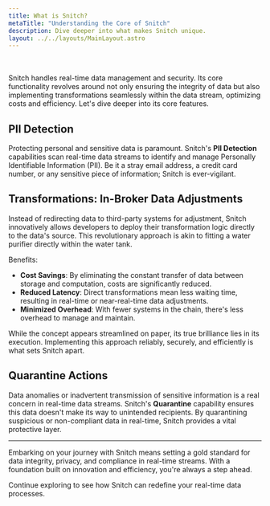 ```yaml
---
title: What is Snitch?
metaTitle: "Understanding the Core of Snitch"
description: Dive deeper into what makes Snitch unique.
layout: ../../layouts/MainLayout.astro
---
```

<br />
<br />
Snitch handles real-time data management and security. Its core functionality revolves around not only ensuring the integrity of data but also implementing transformations seamlessly within the data stream, optimizing costs and efficiency. Let's dive deeper into its core features.

## PII Detection

Protecting personal and sensitive data is paramount. Snitch's **PII Detection** capabilities scan real-time data streams to identify and manage Personally Identifiable Information (PII). Be it a stray email address, a credit card number, or any sensitive piece of information; Snitch is ever-vigilant.

## Transformations: In-Broker Data Adjustments

Instead of redirecting data to third-party systems for adjustment, Snitch innovatively allows developers to deploy their transformation logic directly to the data's source. This revolutionary approach is akin to fitting a water purifier directly within the water tank.

Benefits:
- **Cost Savings**: By eliminating the constant transfer of data between storage and computation, costs are significantly reduced.
- **Reduced Latency**: Direct transformations mean less waiting time, resulting in real-time or near-real-time data adjustments.
- **Minimized Overhead**: With fewer systems in the chain, there's less overhead to manage and maintain.

While the concept appears streamlined on paper, its true brilliance lies in its execution. Implementing this approach reliably, securely, and efficiently is what sets Snitch apart.

## Quarantine Actions

Data anomalies or inadvertent transmission of sensitive information is a real concern in real-time data streams. Snitch's **Quarantine** capability ensures this data doesn't make its way to unintended recipients. By quarantining suspicious or non-compliant data in real-time, Snitch provides a vital protective layer.

---

Embarking on your journey with Snitch means setting a gold standard for data integrity, privacy, and compliance in real-time streams. With a foundation built on innovation and efficiency, you're always a step ahead.

Continue exploring to see how Snitch can redefine your real-time data processes.
